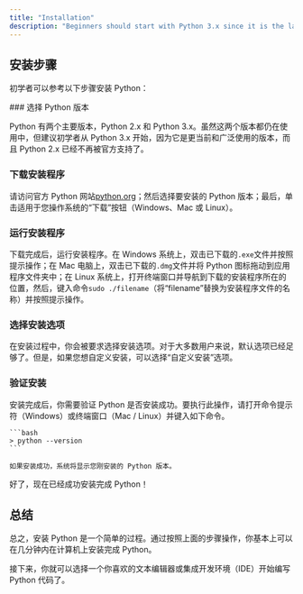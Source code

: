 ```yaml
---
title: "Installation"
description: "Beginners should start with Python 3.x since it is the latest and most used version, while Python 2.x is outdated and unsupported. The installation process involves downloading the installer from the official Python website and running it according to your operating system. After installing, confirm it was successful by checking the Python version in the command prompt or terminal."
---
```



## 安装步骤

初学者可以参考以下步骤安装 Python：

<Steps>
### 选择 Python 版本

Python 有两个主要版本，Python 2.x 和 Python 3.x。虽然这两个版本都仍在使用中，但建议初学者从 Python 3.x 开始，因为它是更当前和广泛使用的版本，而且 Python 2.x 已经不再被官方支持了。

### 下载安装程序

请访问官方 Python 网站[python.org](https://python.org)；然后选择要安装的 Python 版本；最后，单击适用于您操作系统的“下载”按钮（Windows、Mac 或 Linux）。

### 运行安装程序

下载完成后，运行安装程序。在 Windows 系统上，双击已下载的`.exe`文件并按照提示操作；在 Mac 电脑上，双击已下载的`.dmg`文件并将 Python 图标拖动到应用程序文件夹中；在 Linux 系统上，打开终端窗口并导航到下载的安装程序所在的位置，然后，键入命令`sudo ./filename`（将“filename”替换为安装程序文件的名称）并按照提示操作。

### 选择安装选项

在安装过程中，你会被要求选择安装选项。对于大多数用户来说，默认选项已经足够了。但是，如果您想自定义安装，可以选择“自定义安装”选项。

### 验证安装

安装完成后，你需要验证 Python 是否安装成功。要执行此操作，请打开命令提示符（Windows）或终端窗口（Mac / Linux）并键入如下命令。

    ```bash
    > python --version
    ```

    如果安装成功，系统将显示您刚安装的 Python 版本。

</Steps>

好了，现在已经成功安装完成 Python！

## 总结

总之，安装 Python 是一个简单的过程。通过按照上面的步骤操作，你基本上可以在几分钟内在计算机上安装完成 Python。

接下来，你就可以选择一个你喜欢的文本编辑器或集成开发环境（IDE）开始编写 Python 代码了。

